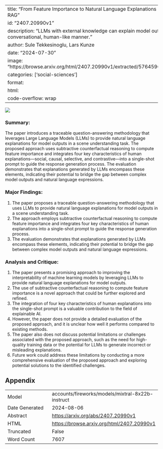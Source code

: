 
---
title: "From Feature Importance to Natural Language Explanations Using LLMs with RAG"
id: "2407.20990v1"
description: "LLMs with external knowledge can explain model outputs in a conversational, human-like manner."
author: Sule Tekkesinoglu, Lars Kunze
date: "2024-07-30"
image: "https://browse.arxiv.org/html/2407.20990v1/extracted/5764596/Figs/merge.png"
categories: ['social-sciences']
format:
  html:
    code-overflow: wrap
---

![](https://browse.arxiv.org/html/2407.20990v1/extracted/5764596/Figs/merge.png)

### Summary:

The paper introduces a traceable question-answering methodology that leverages Large Language Models (LLMs) to provide natural language explanations for model outputs in a scene understanding task. The proposed approach uses subtractive counterfactual reasoning to compute feature importance and integrates four key characteristics of human explanations—social, causal, selective, and contrastive—into a single-shot prompt to guide the response generation process. The evaluation demonstrates that explanations generated by LLMs encompass these elements, indicating their potential to bridge the gap between complex model outputs and natural language expressions.

### Major Findings:

1. The paper proposes a traceable question-answering methodology that uses LLMs to provide natural language explanations for model outputs in a scene understanding task.
2. The approach employs subtractive counterfactual reasoning to compute feature importance and integrates four key characteristics of human explanations into a single-shot prompt to guide the response generation process.
3. The evaluation demonstrates that explanations generated by LLMs encompass these elements, indicating their potential to bridge the gap between complex model outputs and natural language expressions.

### Analysis and Critique:

1. The paper presents a promising approach to improving the interpretability of machine learning models by leveraging LLMs to provide natural language explanations for model outputs.
2. The use of subtractive counterfactual reasoning to compute feature importance is a novel approach that could be further explored and refined.
3. The integration of four key characteristics of human explanations into the single-shot prompt is a valuable contribution to the field of explainable AI.
4. However, the paper does not provide a detailed evaluation of the proposed approach, and it is unclear how well it performs compared to existing methods.
5. The paper also does not discuss potential limitations or challenges associated with the proposed approach, such as the need for high-quality training data or the potential for LLMs to generate incorrect or misleading explanations.
6. Future work could address these limitations by conducting a more comprehensive evaluation of the proposed approach and exploring potential solutions to the identified challenges.

## Appendix

|          |          |
|----------|----------|
| Model     | accounts/fireworks/models/mixtral-8x22b-instruct       |
| Date Generated     | 2024-08-06       |
| Abstract | [https://arxiv.org/abs/2407.20990v1](https://arxiv.org/abs/2407.20990v1)        |
| HTML     | [https://browse.arxiv.org/html/2407.20990v1](https://browse.arxiv.org/html/2407.20990v1)       |
| Truncated       | False       |
| Word Count       | 7607       |